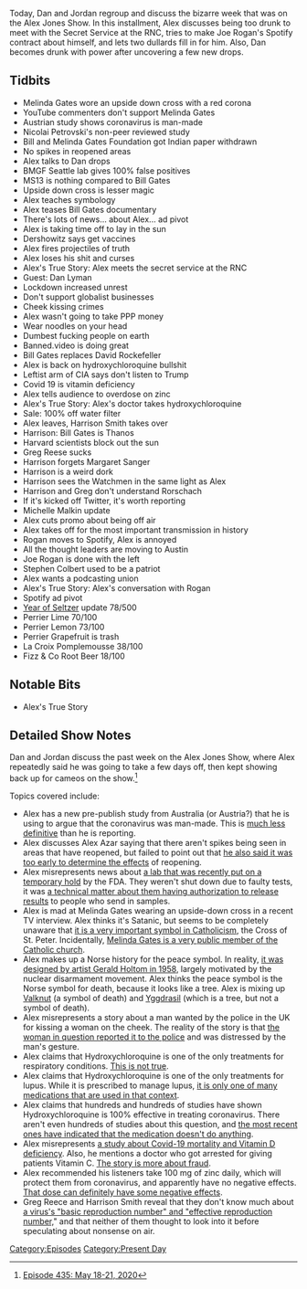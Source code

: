 {{DEFAULTSORT:
    #_EPISODE_0435:May 18-21, 2020
}}{{Episode
    | title             = May 18-21, 2020
    | caption           = Listen to this episode on [https://knowledgefight.libsyn.com/435-may-18-21-2020 Libsyn] [https://open.spotify.com/episode/1bjdqtDSxBlTcBNfLRFTEH Spotify], Read the [[Transcript/435: May 18-21, 2020|Unofficial Transcript]]
    | episodeNumber     = 435
    | length            = 02:03:22
    | airDate           = May 22, 2020
    | coverageStartDate = May 18, 2020
    | coverageEndDate   = May 21, 2020
    | episodeType       = [[:Category:Present Day|Present Day]]
    | appearance        = [[Melinda Gates]], [[Nicolai Petrovski]], [[Bill Gates]], [[Alan Dershowitz]], [[Dan Lyman]], [[David Rockefeller]], [[Harrison Smith]], [[Greg Reese]], [[Margaret Sanger]], [[Michelle Malkin]], [[Joe Rogan]], [[Stephen Colbert]]
    | beverage          = Perrier Lime; Perrier Lemon; Perrier Grapefruit; La Croix Pamplemousse; Fizz & Co Root Beer
    | oocDrop           = You're not sticking your metal penis in me!
    | previousEpisode   = [[434: Bill Cooper Covers OKC Part 1]]
    | nextEpisode       = [[436: May 22, 2020]]
}}

{{Stub}}

Today, Dan and Jordan regroup and discuss the bizarre week that was on the Alex Jones Show.  In this installment, Alex discusses being too drunk to meet with the Secret Service at the RNC, tries to make Joe Rogan's Spotify contract about himself, and lets two dullards fill in for him. Also, Dan becomes drunk with power after uncovering a few new drops.

==Tidbits==

*Melinda Gates wore an upside down cross with a red corona
*YouTube commenters don't support Melinda Gates
*Austrian study shows coronavirus is man-made
*Nicolai Petrovski's non-peer reviewed study
*Bill and Melinda Gates Foundation got Indian paper withdrawn
*No spikes in reopened areas
*Alex talks to Dan drops
*BMGF Seattle lab gives 100% false positives
*MS13 is nothing compared to Bill Gates
*Upside down cross is lesser magic
*Alex teaches symbology
*Alex teases Bill Gates documentary
*There's lots of news... about Alex... ad pivot
*Alex is taking time off to lay in the sun
*Dershowitz says get vaccines
*Alex fires projectiles of truth
*Alex loses his shit and curses
*Alex's True Story: Alex meets the secret service at the RNC
*Guest: Dan Lyman
*Lockdown increased unrest
*Don't support globalist businesses
*Cheek kissing crimes
*Alex wasn't going to take PPP money
*Wear noodles on your head
*Dumbest fucking people on earth
*Banned.video is doing great
*Bill Gates replaces David Rockefeller
*Alex is back on hydroxychloroquine bullshit
*Leftist arm of CIA says don't listen to Trump
*Covid 19 is vitamin deficiency
*Alex tells audience to overdose on zinc
*Alex's True Story: Alex's doctor takes hydroxychloroquine
*Sale: 100% off water filter
*Alex leaves, Harrison Smith takes over
*Harrison: Bill Gates is Thanos
*Harvard scientists block out the sun
*Greg Reese sucks
*Harrison forgets Margaret Sanger
*Harrison is a weird dork
*Harrison sees the Watchmen in the same light as Alex
*Harrison and Greg don't understand Rorschach
*If it's kicked off Twitter, it's worth reporting
*Michelle Malkin update
*Alex cuts promo about being off air
*Alex takes off for the most important transmission in history
*Rogan moves to Spotify, Alex is annoyed
*All the thought leaders are moving to Austin
*Joe Rogan is done with the left
*Stephen Colbert used to be a patriot
*Alex wants a podcasting union
*Alex's True Story: Alex's conversation with Rogan
*Spotify ad pivot
*[[The Year of the Seltzer|Year of Seltzer]] update 78/500
*Perrier Lime 70/100
*Perrier Lemon 73/100
*Perrier Grapefruit is trash
*La Croix Pomplemousse 38/100
*Fizz & Co Root Beer 18/100

==Notable Bits==

*Alex's True Story

==Detailed Show Notes==

Dan and Jordan discuss the past week on the Alex Jones Show, where Alex repeatedly said he was going to take a few days off, then kept showing back up for cameos on the show.<ref>[https://knowledgefight.com/research/2020/5/21/episode-435-may-18-21-2020 Episode 435: May 18-21, 2020]</ref>

Topics covered include:

*Alex has a new pre-publish study from Australia (or Austria?) that he is using to argue that the coronavirus was man-made. This is [https://www.theweek.in/news/world/2020/05/19/novel-coronavirus-is-human-made-says-australia-study.html much less definitive] than he is reporting.
*Alex discusses Alex Azar saying that there aren't spikes being seen in areas that have reopened, but failed to point out that [https://www.reuters.com/article/us-health-coronavirus-usa/no-spike-in-coronavirus-in-places-reopening-u-s-health-secretary-says-idUSKBN22T0HN he also said it was too early to determine the effects] of reopening.
*Alex misrepresents news about [https://www.kiro7.com/news/local/fda-halts-covid-19-in-home-test-kits-seattle/6ECNJ3HJYJFLJG6JCFBXW4ABHY/ a lab that was recently put on a temporary hold] by the FDA. They weren't shut down due to faulty tests, it was [https://www.geekwire.com/2020/coronavirus-tracking-project-backed-bill-gates-gets-put-hold-due-fda-concerns/ a technical matter about them having authorization to release results] to people who send in samples.
*Alex is mad at Melinda Gates wearing an upside-down cross in a recent TV interview. Alex thinks it's Satanic, but seems to be completely unaware that [https://www.catholic.com/magazine/online-edition/the-upside-down-cross-satanic-or-symbolic it is a very important symbol in Catholicism], the Cross of St. Peter. Incidentally, [https://www.worldvision.org/gender-equality-news-stories/melinda-gates-interview Melinda Gates is a very public member of the Catholic church].
*Alex makes up a Norse history for the peace symbol. In reality, [https://theweek.com/captured/737372/origin-story-peace-sign it was designed by artist Gerald Holtom in 1958], largely motivated by the nuclear disarmament movement. Alex thinks the peace symbol is the Norse symbol for death, because it looks like a tree. Alex is mixing up [https://norse-mythology.org/symbols/ Valknut] (a symbol of death) and [https://publicdomainreview.org/collection/yggdrasil-the-sacred-ash-tree-of-norse-mythology Yggdrasil] (which is a tree, but not a symbol of death).
*Alex misrepresents a story about a man wanted by the police in the UK for kissing a woman on the cheek. The reality of the story is that [https://www.dailymail.co.uk/news/article-8326633/Police-launch-sexual-assault-appeal-lorry-driver-kisses-pensioner-woman-cheek.html the woman in question reported it to the police] and was distressed by the man's gesture.
*Alex claims that Hydroxychloroquine is one of the only treatments for respiratory conditions. [https://www.rtmagazine.com/products-treatment/pharmaceuticals/us-pharmaceuticals/pharmacological-treatment-of-respiratory-disorders/ This is not true].
*Alex claims that Hydroxychloroquine is one of the only treatments for lupus. While it is prescribed to manage lupus, [https://www.lupus.org/resources/medications-used-to-treat-lupus it is only one of many medications that are used in that context].
*Alex claims that hundreds and hundreds of studies have shown Hydroxychloroquine is 100% effective in treating coronavirus. There aren't even hundreds of studies about this question, and [https://www.cidrap.umn.edu/news-perspective/2020/05/studies-find-further-lack-covid-benefit-hydroxychloroquine the most recent ones have indicated that the medication doesn't do anything].
*Alex misrepresents [https://www.sciencedaily.com/releases/2020/05/200507121353.htm a study about Covid-19 mortality and Vitamin D deficiency]. Also, he mentions a doctor who got arrested for giving patients Vitamin C. [https://www.thedailybeast.com/detroit-doctor-charles-mok-charged-after-pushing-bogus-vitamin-c-infusions-as-covid-19-cure The story is more about fraud].
*Alex recommended his listeners take 100 mg of zinc daily, which will protect them from coronavirus, and apparently have no negative effects. [https://pubmed.ncbi.nlm.nih.gov/2407097/ That dose can definitely have some negative effects].
*Greg Reece and Harrison Smith reveal that they don't know much about [https://www.healthknowledge.org.uk/public-health-textbook/research-methods/1a-epidemiology/epidemic-theory a virus's "basic reproduction number" and "effective reproduction number,]" and that neither of them thought to look into it before speculating about nonsense on air.

[[Category:Episodes]]
[[Category:Present Day]]
